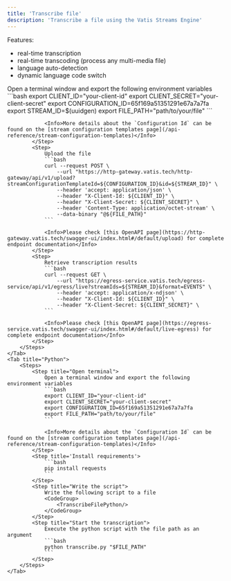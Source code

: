 ```yaml
---
title: 'Transcribe file'
description: 'Transcribe a file using the Vatis Streams Engine'
---
```



Features:
* real-time transcription
* real-time transcoding (process any multi-media file)
* language auto-detection
* dynamic language code switch


<Tabs>
    <Tab title="cURL (Linux/macOS)">
        <Steps>
            <Step title="Open terminal">
                Open a terminal window and export the following environment variables
                ```bash
                export CLIENT_ID="your-client-id"
                export CLIENT_SECRET="your-client-secret"
                export CONFIGURATION_ID=65f169a51351291e67a7a7fa
                export STREAM_ID=$(uuidgen)
                export FILE_PATH="path/to/your/file"
                ```

                <Info>More details about the `Configuration Id` can be found on the [stream configuration templates page](/api-reference/stream-configuration-templates)</Info>
            </Step>
            <Step>
                Upload the file
                ```bash
                curl --request POST \
                    --url "https://http-gateway.vatis.tech/http-gateway/api/v1/upload?streamConfigurationTemplateId=${CONFIGURATION_ID}&id=${STREAM_ID}" \
                    --header 'accept: application/json' \
                    --header "X-Client-Id: ${CLIENT_ID}" \
                    --header "X-Client-Secret: ${CLIENT_SECRET}" \
                    --header 'Content-Type: application/octet-stream' \
                    --data-binary "@${FILE_PATH}"
                ```

                <Info>Please check [this OpenAPI page](https://http-gateway.vatis.tech/swagger-ui/index.html#/default/upload) for complete endpoint documentation</Info>
            </Step>
            <Step>
                Retrieve transcription results
                ```bash
                curl --request GET \
                    --url "https://egress-service.vatis.tech/egress-service/api/v1/egress/live?streamIds=${STREAM_ID}&format=EVENTS" \
                    --header 'accept: application/x-ndjson' \
                    --header "X-Client-Id: ${CLIENT_ID}" \
                    --header "X-Client-Secret: ${CLIENT_SECRET}" \
                ```

                <Info>Please check [this OpenAPI page](https://egress-service.vatis.tech/swagger-ui/index.html#/default/live-egress) for complete endpoint documentation</Info>
            </Step>
        </Steps>
    </Tab>
    <Tab title="Python">
        <Steps>
            <Step title="Open terminal">
                Open a terminal window and export the following environment variables
                ```bash
                export CLIENT_ID="your-client-id"
                export CLIENT_SECRET="your-client-secret"
                export CONFIGURATION_ID=65f169a51351291e67a7a7fa
                export FILE_PATH="path/to/your/file"
                ```

                <Info>More details about the `Configuration Id` can be found on the [stream configuration templates page](/api-reference/stream-configuration-templates)</Info>
            </Step>
            <Step title='Install requirements'>
                ```bash
                pip install requests
                ```
            </Step>
            <Step title="Write the script">
                Write the following script to a file
                <CodeGroup>
                    <TranscribeFilePython/>
                </CodeGroup>
            </Step>
            <Step title="Start the transcription">
                Execute the python script with the file path as an argument
                ```bash
                python transcribe.py "$FILE_PATH"
                ```
            </Step>
        </Steps>
    </Tab>
</Tabs>
